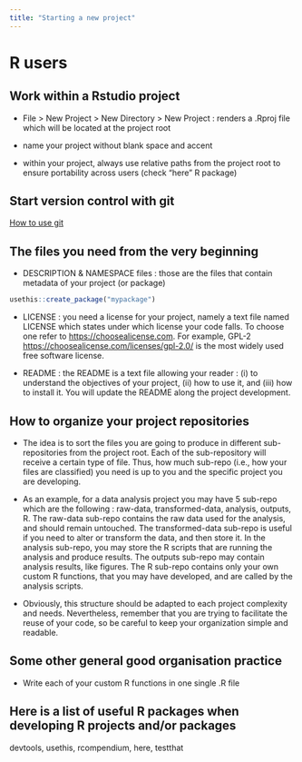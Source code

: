 ```yaml
---
title: "Starting a new project"
---
```


# R users

## Work within a Rstudio project

- File > New Project > New Directory > New Project : renders a .Rproj file which will be located at the project root

- name your project without blank space and accent

- within your project, always use relative paths from the project root to ensure portability across users (check "here" R package)

## Start version control with git

[How to use git](git.qmd)

## The files you need from the very beginning

- DESCRIPTION & NAMESPACE files : those are the files that contain metadata of your project (or package)

```r
usethis::create_package("mypackage")
```

- LICENSE : you need a license for your project, namely a text file named LICENSE which states under which license your code falls. To choose one refer to <https://choosealicense.com>. For example, GPL-2 <https://choosealicense.com/licenses/gpl-2.0/> is the most widely used free software license.

- README : the README is a text file allowing your reader : (i) to understand the objectives of your project, (ii) how to use it, and (iii) how to install it. You will update the README along the project development.

## How to organize your project repositories 

- The idea is to sort the files you are going to produce in different sub-repositories from the project root. Each of the sub-repository will receive a certain type of file. Thus, how much sub-repo (i.e., how your files are classified) you need is up to you and the specific project you are developing.

- As an example, for a data analysis project you may have 5 sub-repo which are the following : raw-data, transformed-data, analysis, outputs, R. The raw-data sub-repo contains the raw data used for the analysis, and should remain untouched. The transformed-data sub-repo is useful if you need to alter or transform the data, and then store it. In the analysis sub-repo, you may store the R scripts that are running the analysis and produce results. The outputs sub-repo may contain analysis results, like figures. The R sub-repo contains only your own custom R functions, that you may have developed, and are called by the analysis scripts.

- Obviously, this structure should be adapted to each project complexity and needs. Nevertheless, remember that you are trying to facilitate the reuse of your code, so be careful to keep your organization simple and readable.

## Some other general good organisation practice

- Write each of your custom R functions in one single .R file

## Here is a list of useful R packages when developing R projects and/or packages

devtools, usethis, rcompendium, here, testthat

